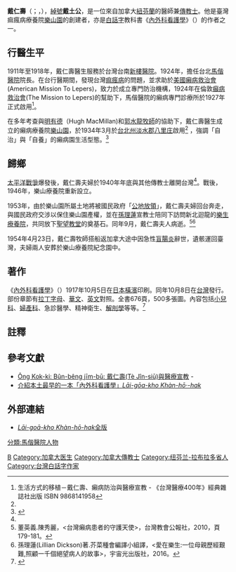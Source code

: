 {{Infobox person
| name          = 戴仁壽<br/>{{lang|nan|Tè Jîn-siū}}
| native_name   = George Gushue-Taylor
| image         = 戴仁壽.jpg
| alt           = 
| caption       = 戴仁壽與兒童
| birth_name    = George Gushue Taylor
| birth_date    = {{Birth date|1883|12|06}}
| birth_place   = {{UK}}[[紐芬蘭島|紐芬蘭島]]
| death_date    =  <!-- {{Death date and age|YYYY|MM|DD|YYYY|MM|DD}} (death date then birth date) -->
| resting_place = 臺灣樂山教養院紀念園
| nationality   = {{CAN}}
| other_names   = 戴土公、「提拉博士」、「提羅氏」
| religion      = 基督新教[[衛禮公會|衛禮公會]]<ref>{{Cite web |url=http://www.tma.tw/ltk/97510611.pdf |title=朱真一.Dr. George Gushue-Taylor(戴仁壽醫師): 1. 生涯及對台灣的貢獻.臺灣醫界Vol.51 No.6 : 59.2008 |access-date=2016-11-27 |archive-url=https://web.archive.org/web/20161127071211/http://www.tma.tw/ltk/97510611.pdf |archive-date=2016-11-27 |dead-url=yes }}</ref>
| occupation    = [[醫師|醫師]]、[[傳教士|傳教士]]
| organization  = {{link-en|皇家外科醫師學院|Royal College of Surgeons of England}}
| years_active  = 
| alma mater    = {{link-en|倫敦醫院附設醫學院|Barts and The London School of Medicine and Dentistry}}
| hometown      = 加拿大[[紐芬蘭|紐芬蘭]]
| known_for     = 創設樂山園及參與編寫白話字教科書《內外科看護學》
| educate       = 
倫敦醫院附設醫學院醫學士及理學學士
| notable_works = 
}}
'''戴仁壽'''（{{lang-nan-poj|Tè Jîn-siū}}；{{lang-en|George Gushue-Taylor}}，{{bd|1883年|12月6日|1954年|4月23日|catIdx=D}}），[[綽號|綽號]]'''戴土公'''，是一位來自加拿大[[紐芬蘭|紐芬蘭]]的醫師兼[[傳教士|傳教士]]。他是臺灣痲瘋病療養院[[樂山園|樂山園]]的創建者，亦是[[白話字|白話字]]教科書《[[內外科看護學|內外科看護學]]》（{{lang|nan|Lāi-gōa-kho Khàn-hō͘-ha̍k}}）的作者之一。

==行醫生平==
1911年至1918年，戴仁壽醫生服務於台灣台南[[新樓醫院|新樓醫院]]。1924年，擔任台北[[馬偕醫院|馬偕醫院]]院長。在台行醫期間，發現台灣[[痲瘋病|痲瘋病]]的問題，並求助於[[美國癩病救治會|美國癩病救治會]](American Mission To Lepers)，致力於成立專門防治機構，1924年在倫敦[[癲病救治會|癲病救治會]](The Mission to Lepers)的幫助下，馬偕醫院的癩病專門診療所於1927年正式啟用<ref name="tw400">生活方式的移植－戴仁壽、癩病防治與醫療宣教 - 《台灣醫療400年》經典雜誌社出版 ISBN 9868141958</ref>。

在多年考查與[[明有德|明有德]]（Hugh MacMillan)和[[郭水龍|郭水龍]][[牧師|牧師]]的協助下，戴仁壽醫生成立的癩病療養院[[樂山園|樂山園]]，於1934年3月於[[台北州|台北州]][[淡水郡|淡水郡]][[八里庄|八里庄]]啟用<ref name="tw400"/> ，強調「自治」與「自養」的癩病園生活型態。<ref>{{Cite web |url=http://www.tma.tw/ltk/97510811.pdf |title=朱真一.Dr. George Gushue-Taylor(戴仁壽醫師): 2. 生涯及對台灣的貢獻.臺灣醫界Vol.51 No.8 : 59.2008 |access-date=2016-11-27 |archive-url=https://web.archive.org/web/20161127074834/http://www.tma.tw/ltk/97510811.pdf |archive-date=2016-11-27 |dead-url=yes }}</ref>

==歸鄉==
[[太平洋戰爭|太平洋戰爭]]爆發後，戴仁壽夫婦於1940年年底與其他傳教士離開台灣<ref name="tw400"/>。戰後，1946年，樂山療養院重新設立。

1953年，由於樂山園所屬土地將被國民政府「[[公地放領|公地放領]]」，戴仁壽夫婦回台奔走，與國民政府交涉以保住樂山園產權，並在[[孫理蓮|孫理蓮]]宣教士陪同下訪問新北迴龍的[[樂生療養院|樂生療養院]]，共同放下[[聖望教堂|聖望教堂]]的奠基石。同年9月，戴仁壽夫人病逝。<ref>董英義.陳秀麗，<台灣癩病患者的守護天使>，台灣教會公報社，2010，頁179-181。</ref><ref>孫理蓮(Lillian Dickson)著.芥菜種會編譯小組譯，<愛在樂生:一位母親歷經艱難,照顧一千個絕望病人的故事>，宇宙光出版社，2016。</ref>

1954年4月23日，戴仁壽牧師搭船返加拿大途中因急性[[盲腸炎|盲腸炎]]辭世，遺骸運回臺灣，夫婦兩人安葬於樂山療養院紀念園中。

==著作==
《[[內外科看護學|內外科看護學]]》（{{lang|nan|Lāi-gōa-kho Khàn-hō͘-ha̍k}}）1917年10月5日在[[日本|日本]][[橫濱|橫濱]]印刷。同年10月8日在[[台灣|台灣]]發行。部份章節有[[拉丁字母|拉丁字母]]、[[華文|華文]]、[[英文|英文]]對照。全書676頁，500多張圖。內容包括[[小兒科|小兒科]]、[[婦產科|婦產科]]、急診醫學、精神衛生、[[解剖學|解剖學]]等等。<ref>{{Cite web|url=http://www.taipeitimes.com/News/local/archives/2000/07/24/0000044929|title=On the trail of a humanitarian legacy - Taipei Times|accessdate=2016-11-27|work=www.taipeitimes.com|archive-date=2017-10-28|archive-url=https://web.archive.org/web/20171028043537/http://www.taipeitimes.com/News/local/archives/2000/07/24/0000044929|dead-url=no}}</ref>

==註釋==
{{reflist|2}}

==參考文獻==
{{refbegin}}
* [http://www.ihp.sinica.edu.tw/~ihpcamp/pdf/93year/wang-wen-ji.pdf Ông Kok-ki:  Bûn-bêng jīm-bū:  戴仁壽(Tè Jîn-siū)與醫療宣教] {{Wayback|url=http://www.ihp.sinica.edu.tw/~ihpcamp/pdf/93year/wang-wen-ji.pdf |date=20160304190637 }} - [http://www.ihp.sinica.edu.tw/~medicine/ashm/lectures/wang-ft.pdf ] {{Wayback|url=http://www.ihp.sinica.edu.tw/~medicine/ashm/lectures/wang-ft.pdf |date=20160304203003 }}{{en icon}}
* [https://web.archive.org/web/20051231053516/http://www2.cch.org.tw/history/story68.htm 介紹本土最早的一本「內外科看護學」''Lāi-gōa-kho Khàn-hō·-hak'']{{en icon}}
{{refend}}

==外部連結==
*[http://lgkkhanhouhak.blogspot.com/ ''Lāi-goā-kho Khàn-hō-hak''全版] {{Wayback|url=http://lgkkhanhouhak.blogspot.com/ |date=20201219134242 }}

[[Category:台灣日治時期人物|B]]
[[Category:加拿大医生|Category:加拿大医生]]
[[Category:加拿大傳教士|Category:加拿大傳教士]]
[[Category:纽芬兰-拉布拉多省人|Category:纽芬兰-拉布拉多省人]]
[[Category:台灣白話字作家|Category:台灣白話字作家]]
[[分類:馬偕醫院人物|分類:馬偕醫院人物]]